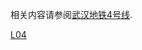{{Catnav|页面分类|地理|地下空間|城市轨道交通|武汉轨道交通}}
{{Commons cat|武汉地铁4号线}}

相关内容请参阅[[武汉地铁4号线|武汉地铁4号线]].

[[Category:武汉地铁路线|L04]]